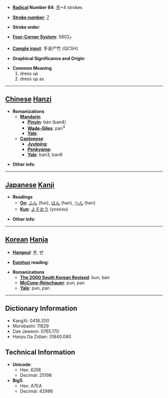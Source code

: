 * '''[[Wiktionary:Chinese radical index| Radical]] Number 64''': [[Wiktionary:Chinese radical index 手|手]]+4 strokes

* '''[[Wiktionary:Chinese total strokes index|Stroke number]]''': [[Wiktionary:Chinese total strokes index 7|7]]

* '''Stroke order''': 

* '''[[Wiktionary:Chinese four corner index|Four-Corner System]]''': 5802<sub>7</sub>

* '''[[Wiktionary:Chinese Cangjie index|Cangjie input]]''': 手金尸竹 (QCSH)

* '''Graphical Significance and Origin''': 

* '''Common Meaning'''
*#dress up
*# dress up as


----

== [[Chinese]] [[Hanzi]] ==

* '''Romanizations'''
** '''[[Mandarin]]'''
*** '''[[Pinyin]]''': bàn (ban4)
*** '''[[Wade-Giles]]''': pan<sup>4</sup>
*** '''[[Yale]]''': 
** '''[[Cantonese]]'''
*** '''[[Jyutping]]''':
*** '''[[Penkyamp]]''': 
*** '''[[Yale]]''': ban3, ban6

* '''Other info''': 

----

== [[Japanese]] [[Kanji]] ==

* '''Readings'''
** '''[[On]]''': [[ふん]] (fun), [[はん]] (han), [[へん]] (hen)
** '''[[Kun]]''': [[よそおう]] (yosoou)

* '''Other info''':  

----

== [[Korean]] [[Hanja]] ==

* '''[[Hangeul]]''': 분, 반

* '''[[Eumhun]] reading''': 

* '''Romanizations'''
** '''[[The 2000 South Korean Revised Romanization|The 2000 South Korean Revised]]''': bun, ban
** '''[[McCune-Reischauer]]''': pun, pan
** '''[[Yale]]''': pun, pan

----

== Dictionary Information ==

* KangXi: 0418.200
* Morobashi: 11829
* Dae Jaweon: 0765.170
* Hanyu Da Zidian: 31840.080

== Technical Information ==

* '''Unicode''':
** Hex: 626E
** Decimal: 25198
* '''Big5''':
** Hex: A7EA
** Decimal: 42986